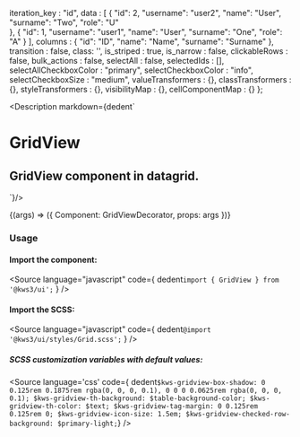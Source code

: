 
  iteration_key : "id",
  data : [
    {
        "id": 2,
        "username": "user2",
        "name": "User",
        "surname": "Two",
        "role": "U"      
    },
    {
        "id": 1,
        "username": "user1",
        "name": "User",
        "surname": "One",
        "role": "A"
    }
  ],
  columns : {
    "id": "ID",
    "name": "Name",
    "surname": "Surname"
  },
  transition : false,
  class: '',
  is_striped : true,
  is_narrow : false,
  clickableRows : false,
  bulk_actions : false,
  selectAll : false,
  selectedIds : [],
  selectAllCheckboxColor : "primary",
  selectCheckboxColor : "info",
  selectCheckboxSize : "medium",
  valueTransformers : {},
  classTransformers : {},
  styleTransformers : {},
  visibilityMap : {},
  cellComponentMap : {}
};


<Version />

<Meta
  title="Datagrid/GridView"
  component={GridView}
  args={args}
  argTypes={{}}
/>

<Description markdown={dedent`
# GridView
## GridView component in datagrid.
`}/>

<Canvas>
  <Story
  name="GridView"
  args={args}
  >
  {(args) => ({
    Component: GridViewDecorator,
    props: args
  })}
  </Story>
</Canvas>

<ArgsTable story="GridView" />

### Usage
#### Import the component:
<Source
  language="javascript"
  code={
    dedent`import { GridView } from '@kws3/ui';`
  }
/>

#### Import the SCSS:
<Source
  language="javascript"
  code={
    dedent`@import '@kws3/ui/styles/Grid.scss';`
  }
/>

##### SCSS customization variables with default values:
<Source
  language='css'
  code={ dedent`
    $kws-gridview-box-shadow: 0 0.125rem 0.1875rem rgba(0, 0, 0, 0.1),
      0 0 0 0.0625rem rgba(0, 0, 0, 0.1);
    $kws-gridview-th-background: $table-background-color;
    $kws-gridview-th-color: $text;
    $kws-gridview-tag-margin: 0 0.125rem 0.125rem 0;
    $kws-gridview-icon-size: 1.5em;
    $kws-gridview-checked-row-background: $primary-light;
  `}
/>